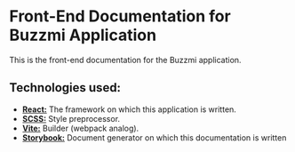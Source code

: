 
<Meta title='Introduction' />

# Front-End Documentation for Buzzmi Application

This is the front-end documentation for the Buzzmi application.

## Technologies used:

- [**React:**](https://react.dev/) The framework on which this application is written.
- [**SCSS:**](https://sass-lang.com/) Style preprocessor.
- [**Vite:**](https://vitejs.dev/) Builder (webpack analog).
- [**Storybook:**](https://storybook.js.org/) Document generator on which this documentation is written